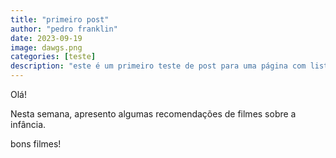 ```yaml
---
title: "primeiro post"
author: "pedro franklin"
date: 2023-09-19
image: dawgs.png
categories: [teste]
description: "este é um primeiro teste de post para uma página com listing."
---
```


Olá!

Nesta semana, apresento algumas recomendações de filmes sobre a infância.

bons filmes!
